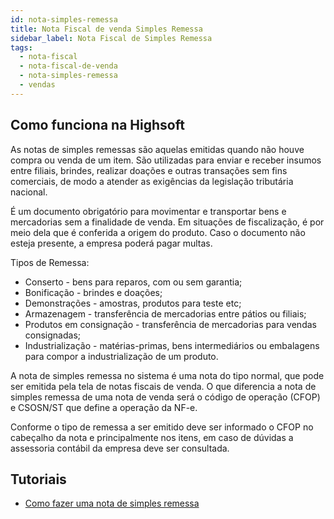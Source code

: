 ```yaml
---
id: nota-simples-remessa
title: Nota Fiscal de venda Simples Remessa
sidebar_label: Nota Fiscal de Simples Remessa
tags:
  - nota-fiscal
  - nota-fiscal-de-venda
  - nota-simples-remessa
  - vendas
---
```


## Como funciona na Highsoft

As notas de simples remessas são aquelas emitidas quando não houve compra ou venda de um item. São utilizadas para enviar e receber insumos entre filiais, brindes, realizar doações e outras transações sem fins comerciais, de modo a atender as exigências da legislação tributária nacional.

É um documento obrigatório para movimentar e transportar bens e mercadorias sem a finalidade de venda. Em situações de fiscalização, é por meio dela que é conferida a origem do produto. Caso o documento não esteja presente, a empresa poderá pagar multas.

Tipos de Remessa:

- Conserto - bens para reparos, com ou sem garantia;
- Bonificação - brindes e doações;
- Demonstrações - amostras, produtos para teste etc;
- Armazenagem - transferência de mercadorias entre pátios ou filiais;
- Produtos em consignação - transferência de mercadorias para vendas consignadas;
- Industrialização - matérias-primas, bens intermediários ou embalagens para compor a industrialização de um produto.

A nota de simples remessa no sistema é uma nota do tipo normal, que pode ser emitida pela tela de notas fiscais de venda. O que diferencia a nota de simples remessa de uma nota de venda será o código de operação (CFOP) e CSOSN/ST que define a operação da NF-e.

Conforme o tipo de remessa a ser emitido deve ser informado o CFOP no cabeçalho da nota e principalmente nos itens, em caso de dúvidas a assessoria contábil da empresa deve ser consultada.

## Tutoriais

- [Como fazer uma nota de simples remessa](/faq/como-fazer-nota-simples-remessa)
